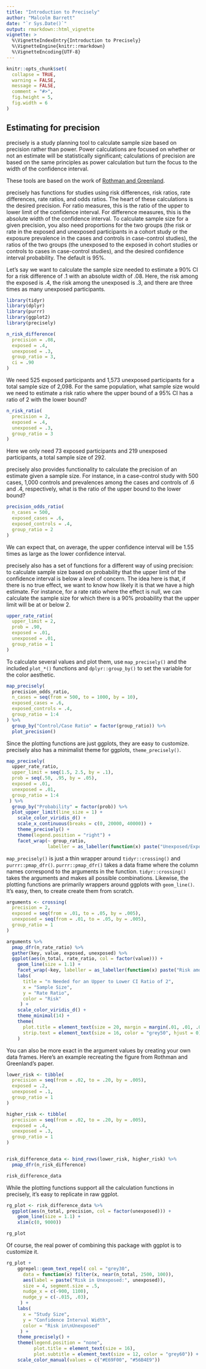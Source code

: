 ```yaml
---
title: "Introduction to Precisely"
author: "Malcolm Barrett"
date: "`r Sys.Date()`"
output: rmarkdown::html_vignette
vignette: >
  %\VignetteIndexEntry{Introduction to Precisely}
  %\VignetteEngine{knitr::rmarkdown}
  %\VignetteEncoding{UTF-8}
---
```


```r
knitr::opts_chunk$set(
  collapse = TRUE,
  warning = FALSE,
  message = FALSE,
  comment = "#>",
  fig.height = 5, 
  fig.width = 6
)
```

## Estimating for precision

precisely is a study planning tool to calculate sample size based on precision rather than power. Power calculations are focused on whether or not an estimate will be statistically significant; calculations of precision are based on the same principles as power calculation but turn the focus to the width of the confidence interval. 

These tools are based on the work of [Rothman and Greenland](https://www.ncbi.nlm.nih.gov/pubmed/29912015).

precisely has functions for studies using risk differences, risk ratios, rate differences, rate ratios, and odds ratios. The heart of these calculations is the desired precision.  For ratio measures, this is the ratio of the upper to lower limit of the confidence interval. For difference measures, this is the absolute width of the confidence interval. To calculate sample size for a given precision, you also need proportions for the two groups (the risk or rate in the exposed and unexposed participants in a cohort study or the exposure prevalence in the cases and controls in case-control studies), the ratios of the two groups (the unexposed to the exposed in cohort studies or controls to cases in case-control studies), and the desired confidence interval probability. The default is 95%.

Let's say we want to calculate the sample size needed to estimate a 90% CI for a risk difference of .1 with an absolute width of .08. Here, the risk among the exposed is .4, the risk among the unexposed is .3, and there are three times as many unexposed participants. 


```r
library(tidyr)
library(dplyr)
library(purrr)
library(ggplot2)
library(precisely)

n_risk_difference(
  precision = .08,
  exposed = .4,
  unexposed = .3,
  group_ratio = 3,
  ci = .90
)
```

We need 525 exposed participants and 1,573 unexposed participants for a total sample size of 2,098. For the same population, what sample size would we need to estimate a risk ratio where the upper bound of a 95% CI has a ratio of 2 with the lower bound?

```r
n_risk_ratio(
  precision = 2,
  exposed = .4,
  unexposed = .3,
  group_ratio = 3
)
```

Here we only need 73 exposed participants and 219 unexposed participants, a total sample size of 292.

precisely also provides functionality to calculate the precision of an estimate given a sample size. For instance, in a case-control study with 500 cases, 1,000 controls and prevalences among the cases and controls of .6 and .4, respectively, what is the ratio of the upper bound to the lower bound?

```r
precision_odds_ratio(
  n_cases = 500,
  exposed_cases = .6,
  exposed_controls = .4,
  group_ratio = 2
)
```

We can expect that, on average, the upper confidence interval will be 1.55 times as large as the lower confidence interval.

precisely also has a set of functions for a different way of using precision: to calculate sample size based on probability that the upper limit of the confidence interval is below a level of concern. The idea here is that, if there is no true effect, we want to know how likely it is that we have a high estimate. For instance, for a rate ratio where the effect is null, we can calculate the sample size for which there is a 90% probability that the upper limit will be at or below 2.

```r
upper_rate_ratio(
  upper_limit = 2,
  prob = .90,
  exposed = .01,
  unexposed = .01,
  group_ratio = 1
)
```

To calculate several values and plot them, use `map_precisely()` and the included `plot_*()` functions and `dplyr::group_by()` to set the variable for the color aesthetic. 

```r
map_precisely(
  precision_odds_ratio,
  n_cases = seq(from = 500, to = 1000, by = 10),
  exposed_cases = .6,
  exposed_controls = .4,
  group_ratio = 1:4
) %>% 
  group_by("Control/Case Ratio" = factor(group_ratio)) %>% 
  plot_precision()
```

Since the plotting functions are just ggplots, they are easy to customize. precisely also has a minimalist theme for ggplots, `theme_precisely()`.

```r
map_precisely(
  upper_rate_ratio, 
  upper_limit = seq(1.5, 2.5, by = .1),
  prob = seq(.50, .95, by = .05),
  exposed = .01,
  unexposed = .01,
  group_ratio = 1:4
 ) %>% 
  group_by("Probability" = factor(prob)) %>% 
  plot_upper_limit(line_size = 1) +
    scale_color_viridis_d() +
    scale_x_continuous(breaks = c(0, 20000, 40000)) + 
    theme_precisely() +
    theme(legend.position = "right") + 
    facet_wrap(~ group_ratio,
               labeller = as_labeller(function(x) paste("Unexposed/Exposed:", x)))
```

`map_precisely()` is just a thin wrapper around `tidyr::crossing()` and `purrr::pmap_dfr()`. `purrr::pmap_dfr()` takes a data frame where the column names correspond to the arguments in the function. `tidyr::crossing()` takes the arguments and makes all possible combinations. Likewise, the plotting functions are primarily wrappers around ggplots with `geom_line()`. It's easy, then, to create create them from scratch.

```r
arguments <- crossing(
  precision = 2,
  exposed = seq(from = .01, to = .05, by = .005),
  unexposed = seq(from = .01, to = .05, by = .005),
  group_ratio = 1
) 

arguments %>% 
  pmap_dfr(n_rate_ratio) %>% 
  gather(key, value, exposed, unexposed) %>% 
  ggplot(aes(n_total, rate_ratio, col = factor(value))) +
    geom_line(size = 1.1) + 
    facet_wrap(~key, labeller = as_labeller(function(x) paste("Risk among", x))) +
    labs(
      title = "n Needed for an Upper to Lower CI Ratio of 2",
      x = "Sample Size", 
      y = "Rate Ratio", 
      color = "Risk"
     ) +
    scale_color_viridis_d() +
    theme_minimal(14) +
    theme(
      plot.title = element_text(size = 20, margin = margin(.01, .01, .01, .01)),
      strip.text = element_text(size = 16, color = "grey50", hjust = 0)
    )
```

You can also be more exact in the argument values by creating your own data frames. Here's an example recreating the figure from Rothman and Greenland's paper.

```r
lower_risk <- tibble(
  precision = seq(from = .02, to = .20, by = .005),
  exposed = .2,
  unexposed = .1,
  group_ratio = 1
)

higher_risk <- tibble(
  precision = seq(from = .02, to = .20, by = .005),
  exposed = .4,
  unexposed = .3,
  group_ratio = 1
)


risk_difference_data <- bind_rows(lower_risk, higher_risk) %>% 
  pmap_dfr(n_risk_difference)

risk_difference_data
```

While the plotting functions support all the calculation functions in precisely, it's easy to replicate in raw ggplot.

```r
rg_plot <- risk_difference_data %>% 
  ggplot(aes(n_total, precision, col = factor(unexposed))) +
    geom_line(size = 1.1) + 
    xlim(c(0, 9000))

rg_plot
```

Of course, the real power of combining this package with ggplot is to customize it.

```r
rg_plot +
    ggrepel::geom_text_repel( col = "grey30",
      data = function(x) filter(x, near(n_total, 2500, 100)), 
      aes(label = paste("Risk in Unexposed:", unexposed)), 
      size = 4, segment.size = .5,
      nudge_x = c(-900, 1100),
      nudge_y = c(-.015, .03),
     ) +
    labs(
      x = "Study Size", 
      y = "Confidence Interval Width", 
      color = "Risk in\nUnexposed"
     ) +
    theme_precisely() + 
    theme(legend.position = "none",
          plot.title = element_text(size = 16),
          plot.subtitle = element_text(size = 12, color = "grey60")) +
    scale_color_manual(values = c("#E69F00", "#56B4E9"))
```

